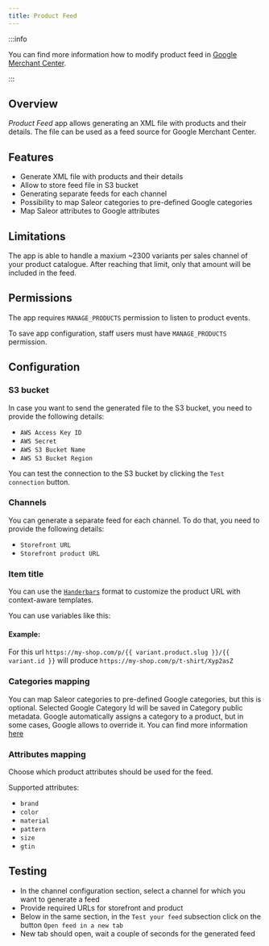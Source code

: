```yaml
---
title: Product Feed
---
```



<AppMetadata
  minSaleorVersion="3.10"
  githubUrl="https://github.com/saleor/apps/tree/main/apps/products-feed"
/>

:::info

You can find more information how to modify product feed in [Google Merchant Center](https://shoppingsolutions.withgoogle.com/expertise/merchant-center-modify/).

:::

## Overview

_Product Feed_ app allows generating an XML file with products and their details. The file can be used as a feed source for Google Merchant Center.

## Features

- Generate XML file with products and their details
- Allow to store feed file in S3 bucket
- Generating separate feeds for each channel
- Possibility to map Saleor categories to pre-defined Google categories
- Map Saleor attributes to Google attributes

## Limitations

The app is able to handle a maxium ~2300 variants per sales channel of your product catalogue.
After reaching that limit, only that amount will be included in the feed.

## Permissions

The app requires `MANAGE_PRODUCTS` permission to listen to product events.

To save app configuration, staff users must have `MANAGE_PRODUCTS` permission.

## Configuration

### S3 bucket

In case you want to send the generated file to the S3 bucket, you need to provide the following details:

- `AWS Access Key ID`
- `AWS Secret`
- `AWS S3 Bucket Name`
- `AWS S3 Bucket Region`

You can test the connection to the S3 bucket by clicking the `Test connection` button.

### Channels

You can generate a separate feed for each channel. To do that, you need to provide the following details:

- `Storefront URL`
- `Storefront product URL`

### Item title

You can use the [`Handerbars`](https://handlebarsjs.com/) format to customize the product URL with context-aware templates.

You can use variables like this:

#### Example:

For this url `https://my-shop.com/p/{{ variant.product.slug }}/{{ variant.id }}` will produce `https://my-shop.com/p/t-shirt/Xyp2asZ`

### Categories mapping

You can map Saleor categories to pre-defined Google categories, but this is optional.
Selected Google Category Id will be saved in Category public metadata.
Google automatically assigns a category to a product, but in some cases, Google allows to override it.
You can find more information [here](https://support.google.com/merchants/answer/6324436?hl=en)

### Attributes mapping

Choose which product attributes should be used for the feed.

Supported attributes:

- `brand`
- `color`
- `material`
- `pattern`
- `size`
- `gtin`

## Testing

- In the channel configuration section, select a channel for which you want to generate a feed
- Provide required URLs for storefront and product
- Below in the same section, in the `Test your feed` subsection click on the button `Open feed in a new tab`
- New tab should open, wait a couple of seconds for the generated feed
